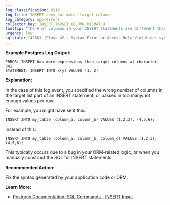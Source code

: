 ```yaml
---
log_classification: U116
log_title: INSERT does not match target columns
log_category: app-errors
collector_key: INSERT_TARGET_COLUMN_MISMATCH
tooltip: "The # of columns in your INSERT statements are different than the # of values per row"
urgency: low
sqlstate: "42601 (Class 42 — Syntax Error or Access Rule Violation: syntax_error)"
---
```


**Example Postgres Log Output:**

```
ERROR: INSERT has more expressions than target columns at character 341
STATEMENT: INSERT INTO x(y) VALUES (1, 2)
```

**Explanation:**

In the case of this log event, you specified the wrong number of columns in the
target list part of an INSERT statement, or passed in too many/not enough values per row.

For example, you might have sent this:

```
INSERT INTO my_table (column_a, column_b) VALUES (1,2,3), (4,5,6);
```

Instead of this:

```
INSERT INTO my_table (column_a, column_b, column_c) VALUES (1,2,3), (4,5,6);
```

This typically occurs due to a bug in your ORM-related logic, or when you manually
construct the SQL for INSERT statements.

**Recommended Action:**

Fix the syntax generated by your application code or ORM.

**Learn More:**

* [Postgres Documentation: SQL Commands - INSERT Input](https://www.postgresql.org/docs/current/static/sql-insert.html)
